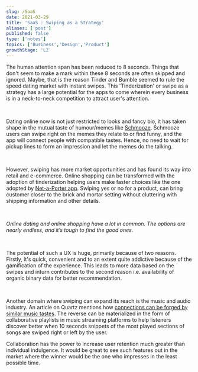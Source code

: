```yaml
---
slug: /SaaS
date: 2021-03-29
title: 'SaaS : Swiping as a Strategy'
aliases: ['post']
published: false
type: ['notes']
topics: ['Business','Design','Product']
growthStage: 'L2'
---
```


The human attention span has been reduced to 8 seconds. Things that don't seem to make a mark within these 8 seconds are often skipped and ignored. Maybe, that is the reason Tinder and Bumble seemed to rule the speed dating market with instant swipes. This 'Tinderization' or swipe as a strategy has a large potential for the apps to come wherein every business is in a neck-to-neck competition to attract user's attention.

<br/>

Dating online now is not just restricted to looks and fancy bio, it has taken shape in the mutual taste of humour/memes like <a href="https://www.schmoozedating.com/" target="_blank" rel="noopener">Schmooze</a>. Schmooze users can swipe right on the memes they relate to or find funny, and the app will connect people with compatible tastes. Hence, no need to wait for pickup lines to form an impression and let the memes do the talking.

<br/>

However, swiping has more market opportunities and has found its way into retail and e-commerce. Online shopping can be transformed with the adoption of tinderization helping users make faster choices like the one adopted by <a href="https://www.net-a-porter.com/en-in/" target="_blank" rel="noopener">Net-a-Porter app</a>. Swiping yes or no for a product, can bring customer closer to the brick and mortar setting without cluttering with shipping information and other details.  

<br/>

<i>Online dating and online shopping have a lot in common. The options are nearly endless, and it’s tough to find the good ones.</i>

<br/>

The potential of such a UX is huge, primarily because of two reasons. Firstly, it's quick, convenient and to an extent quite addictive because of the gamification of the experience. This leads to more data based on the swipes and inturn contributes to the second reason i.e. availability of organic binary data for better recommendation.

<br/>

Another domain where swiping can expand its reach is the music and audio industry. An article on Quartz mentions how <a href="https://qz.com/quartzy/1724523/dating-apps-like-tinder-are-using-music-on-spotify-to-forge-connections/" target="_blank" rel="noopener">connections can be forged by similar music tastes</a>. The reverse can be materialized in the form of collaborative playlists in music streaming platforms to help listeners discover better when 10 seconds snippets of the most played sections of songs are swiped right or left by the user.

Collaboration has the power to increase user retention much greater than individual indulgence. It would be great to see such features  out in the market where the winner would be the one who impresses in the least possible time.
